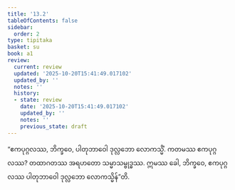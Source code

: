 ```yaml
---
title: '13.2'
tableOfContents: false
sidebar:
  order: 2
type: tipitaka
basket: su
book: a1
review:
  current: review
  updated: '2025-10-20T15:41:49.017102'
  updated_by: ''
  notes: ''
  history:
  - state: review
    date: '2025-10-20T15:41:49.017102'
    updated_by: ''
    notes: ''
    previous_state: draft
---
```



<DynamicBreadcrumb />


<ReviewStatus review={frontmatter.review} showDetails={true} />

<HypothesisAnnotation frontmatter={frontmatter} />

<Division number="171" book="a1" e="ch" v="15" p="22">

<Paragraph number="264" book="a1">
“ဧကပုဂ္ဂလဿ, ဘိက္ခဝေ, ပါတုဘာဝေါ ဒုလ္လဘော လောကသ္မိံ. ကတမဿ ဧကပုဂ္ဂလဿ? တထာဂတဿ အရဟတော သမ္မာသမ္ဗုဒ္ဓဿ. ဣမဿ ခေါ, ဘိက္ခဝေ, ဧကပုဂ္ဂလဿ ပါတုဘာဝေါ ဒုလ္လဘော လောကသ္မိန်”တိ.
</Paragraph>
</Division>